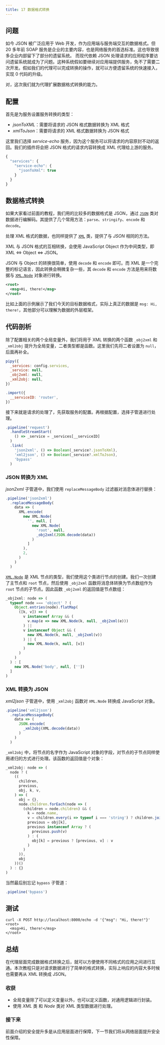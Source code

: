 ```yaml
---
title: 17 数据格式转换
---
```


## 问题

如今 JSON 被广泛应用于 Web 开发，作为应用端与服务端交互的数据格式。但 20 多年前 SOAP 服务是企业的主要内容，也是网络服务的首选标准。这也导致很多企业内部留下了部分的遗留系统。
而现代依赖 JSON 处理请求的应用程序要访问遗留系统就成为了问题。这种系统假如要继续对应用端提供服务，免不了需要二次开发。假如我们的代理可以完成转换的操作，就可以方便遗留系统的快速接入，实现 0 代码的升级。

对，这次我们就为代理扩展数据格式转换的能力。

## 配置

首先是为服务设置服务转换的类型：

* *jsonToXML*：需要将请求的 JSON 格式数据转换为 XML 格式
* *xmlToJson*：需要将请求的 XML 格式数据转换为 JSON 格式

这里我们选择 *service-echo* 服务，因为这个服务可以将请求的内容原封不动的返回。我们的插件将会把 JSON 格式的请求内容转换成 XML 代理给上游的服务。

```js
{
  "services": {
    "service-echo": {
      "jsonToXml": true
    }
  }
}
```

## 数据格式转换

如果大家看过前面的教程，我们用的比较多的数据格式是 JSON，通过 [`JSON`](/reference/JSON) 类对数据进行编解码。其提供了几个常用方法：`parse`、`stringify`、`encode` 和 `decode`。

处理 XML 格式的数据，也同样提供了 [`XML`](/reference/XML) 类，提供了与 *JSON* 相同的方法。

XML 与 JSON 格式的互相转换，会使用 JavaScript Object 作为中间类型，即 XML <=> Object <=> JSON。

JSON 与 Object 的转换很简单，使用 `decode` 和 `encode` 即可。而 XML 是一个完整的标记语言，因此转换会稍微复杂一些，其 `decode` 和 `encode` 方法是用来将数据与 [`XML.Node`](/reference/XML/Node) 对象进行转换。

```xml
<root>
  <msg>Hi, there!</msg>
</root>
```

比如上面的示例展示了我们今天的目标数据格式，实际上真正的数据是 `msg: Hi, there!`，其他部分可以理解为数据的外层框架。

## 代码剖析

除了配置相关的两个全局变量外，我们将用于 XML 转换的两个函数 `_obj2xml` 和 `_xml2obj` 提升为全局变量，二者类型都是函数。这里我们先将二者设置为 `null`，后面再补全。

```js
pipy({
  _services: config.services,
  _service: null,
  _obj2xml: null,
  _xml2obj: null,
})

.import({
  __serviceID: 'router',
})
```

接下来就是请求的处理了，先获取服务的配置。再根据配置，选择子管道进行处理。

```js
.pipeline('request')
  .handleStreamStart(
    () => _service = _services[__serviceID]
  )
  .link(
    'json2xml', () => Boolean(_service?.jsonToXml),
    'xml2json', () => Boolean(_service?.xmlToJson),
    'bypass'
  )
```

### JSON 转换为 XML

*json2xml* 子管道中，我们使用 `replaceMessageBody` 过滤器对消息体进行替换：

```js
.pipeline('json2xml')
  .replaceMessageBody(
    data => (
      XML.encode(
        new XML.Node(
          '', null, [
            new XML.Node(
              'root', null,
              _obj2xml(JSON.decode(data))
            )
          ]
        ),
        2,
      )
    )
  )
```
[`XML.Node`](/reference/XML/Node) 是 XML 节点的类型，我们使用这个类进行节点的创建。我们一次创建了主节点和 `root` 节点，然后使用 `_obj2xml` 函数将消息体转换为节点数组作为 `root` 节点的子节点。因此函数 `_obj2xml` 的返回值是节点数组：

```js
_obj2xml: node => (
  typeof node === 'object' ? (
    Object.entries(node).flatMap(
      ([k, v]) => (
        v instanceof Array && (
          v.map(e => new XML.Node(k, null, _obj2xml(e)))
        ) ||
        v instanceof Object && (
          new XML.Node(k, null, _obj2xml(v))
        ) || (
          new XML.Node(k, null, [v])
        )
      )
    )
  ) : [
    new XML.Node('body', null, [''])
  ]
)
```

### XML 转换为 JSON

*xml2json* 子管道中，使用 `_xml2obj` 函数对 `XML.Node` 转换成 JavaScript 对象。

```js
.pipeline('xml2json')
  .replaceMessageBody(
    data => (
      JSON.encode(
        _xml2obj(XML.decode(data))
      )
    )
  )
```

`_xml2obj` 中，将节点的名字作为 JavaScript 对象的字段，对节点的子节点同样使用递归的方式进行处理。该函数的返回值是个对象：

```js
_xml2obj: node => (
  node ? (
    ((
      children,
      previous,
      obj, k, v,
    ) => (
      obj = {},
      node.children.forEach(node => (
        (children = node.children) && (
          k = node.name,
          v = children.every(i => typeof i === 'string') ? children.join('') : _xml2obj(node),
          previous = obj[k],
          previous instanceof Array ? (
            previous.push(v)
          ) : (
            obj[k] = previous ? [previous, v] : v
          )
        )
      )),
      obj
    ))()
  ) : {}
)
```

当然最后别忘记 `bypass` 子管道：

```js
.pipeline('bypass')
```

## 测试

```shell
curl -X POST http://localhost:8000/echo -d '{"msg": "Hi, there!"}'
<root>
  <msg>Hi, there!</msg>
</root>
```

## 总结

在代理层面完成数据格式转换之后，就可以方便使用不同格式的应用之间进行互通。本次教程只是对请求数据进行了简单的格式转换，实际上响应的内容大多时候也需要再从 XML 转换成 JSON。

### 收获

* 全局变量除了可以定义变量以外，也可以定义函数，对通用逻辑进行封装。
* 使用 *XML* 类 和 *Node* 类对 XML 类型数据进行处理。

### 接下来

前面介绍的安全提升多是从应用层面进行保障，下一节我们将从网络层面提升安全性保障。